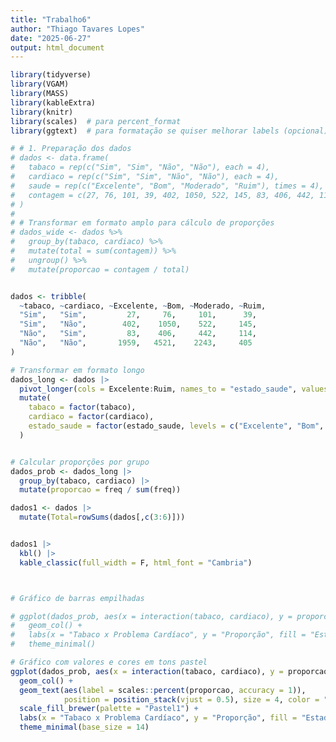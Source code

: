 ```yaml
---
title: "Trabalho6"
author: "Thiago Tavares Lopes"
date: "2025-06-27"
output: html_document
---
```


```r
library(tidyverse)
library(VGAM)
library(MASS)
library(kableExtra)
library(knitr)
library(scales)  # para percent_format
library(ggtext)  # para formatação se quiser melhorar labels (opcional)

```


```r


# # 1. Preparação dos dados
# dados <- data.frame(
#   tabaco = rep(c("Sim", "Sim", "Não", "Não"), each = 4),
#   cardiaco = rep(c("Sim", "Sim", "Não", "Não"), each = 4),
#   saude = rep(c("Excelente", "Bom", "Moderado", "Ruim"), times = 4),
#   contagem = c(27, 76, 101, 39, 402, 1050, 522, 145, 83, 406, 442, 114, 1959, 4521, 2243, 405)
# )
# 
# # Transformar em formato amplo para cálculo de proporções
# dados_wide <- dados %>%
#   group_by(tabaco, cardiaco) %>%
#   mutate(total = sum(contagem)) %>%
#   ungroup() %>%
#   mutate(proporcao = contagem / total)


dados <- tribble(
  ~tabaco, ~cardiaco, ~Excelente, ~Bom, ~Moderado, ~Ruim,
  "Sim",   "Sim",         27,     76,     101,      39,
  "Sim",   "Não",        402,    1050,    522,     145,
  "Não",   "Sim",         83,    406,     442,     114,
  "Não",   "Não",       1959,   4521,    2243,     405
)

# Transformar em formato longo
dados_long <- dados |>
  pivot_longer(cols = Excelente:Ruim, names_to = "estado_saude", values_to = "freq") |>
  mutate(
    tabaco = factor(tabaco),
    cardiaco = factor(cardiaco),
    estado_saude = factor(estado_saude, levels = c("Excelente", "Bom", "Moderado", "Ruim"), ordered = TRUE)
  )


# Calcular proporções por grupo
dados_prob <- dados_long |>
  group_by(tabaco, cardiaco) |>
  mutate(proporcao = freq / sum(freq))


```

```r
dados1 <- dados |> 
  mutate(Total=rowSums(dados[,c(3:6)]))


dados1 |> 
  kbl() |> 
  kable_classic(full_width = F, html_font = "Cambria")




```




```r

# Gráfico de barras empilhadas

# ggplot(dados_prob, aes(x = interaction(tabaco, cardiaco), y = proporcao, fill = estado_saude)) +
#   geom_col() +
#   labs(x = "Tabaco x Problema Cardíaco", y = "Proporção", fill = "Estado de Saúde") +
#   theme_minimal()


```

```r

# Gráfico com valores e cores em tons pastel
ggplot(dados_prob, aes(x = interaction(tabaco, cardiaco), y = proporcao, fill = estado_saude)) +
  geom_col() +
  geom_text(aes(label = scales::percent(proporcao, accuracy = 1)),
            position = position_stack(vjust = 0.5), size = 4, color = "black") +
  scale_fill_brewer(palette = "Pastel1") +
  labs(x = "Tabaco x Problema Cardíaco", y = "Proporção", fill = "Estado de Saúde") +
  theme_minimal(base_size = 14)
```



